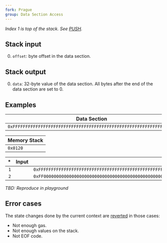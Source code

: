 ```yaml
---
fork: Prague
group: Data Section Access
---
```


*Index 1 is top of the stack. See [PUSH](/#60).*

## Stack input

0. `offset`: byte offset in the data section.

## Stack output

0. `data`: 32-byte value of the data section. All bytes after the end of the data section are set to 0.

## Examples

| Data Section |
|---------|
| `0xFFFFFFFFFFFFFFFFFFFFFFFFFFFFFFFFFFFFFFFFFFFFFFFFFFFFFFFFFFFFFFFF` |

| Memory Stack |
|---------|
| `0x0120` |

| * | Input | Output |
|--:|------:|-------:|
| `1` | | `0xFFFFFFFFFFFFFFFFFFFFFFFFFFFFFFFFFFFFFFFFFFFFFFFFFFFFFFFFFFFFFFFF` |
| `2` | | `0xFF00000000000000000000000000000000000000000000000000000000000000` |

*TBD: Reproduce in playground*

## Error cases

The state changes done by the current context are [reverted](#FD) in those cases:
- Not enough gas.
- Not enough values on the stack.
- Not EOF code.
